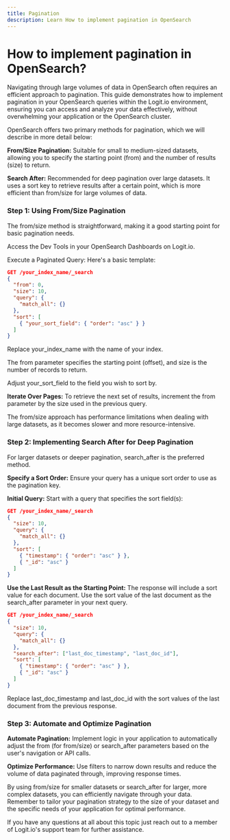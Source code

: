 ```yaml
---
title: Pagination
description: Learn How to implement pagination in OpenSearch
---
```


# How to implement pagination in OpenSearch?

Navigating through large volumes of data in OpenSearch often requires 
an efficient approach to pagination. This guide demonstrates how to 
implement pagination in your OpenSearch queries within the Logit.io 
environment, ensuring you can access and analyze your data effectively, 
without overwhelming your application or the OpenSearch cluster.

OpenSearch offers two primary methods for pagination, which we will 
describe in more detail below:

**From/Size Pagination:** Suitable for small to medium-sized datasets, 
allowing you to specify the starting point (from) and the number of results (size) to return.

**Search After:** Recommended for deep pagination over large datasets. 
It uses a sort key to retrieve results after a certain point, which is 
more efficient than from/size for large volumes of data.

### Step 1: Using From/Size Pagination
The from/size method is straightforward, making it a good starting point for basic pagination needs.

Access the Dev Tools in your OpenSearch Dashboards on Logit.io. 

Execute a Paginated Query: Here's a basic template:

```json copy
GET /your_index_name/_search
{
  "from": 0,
  "size": 10,
  "query": {
    "match_all": {}
  },
  "sort": [
    { "your_sort_field": { "order": "asc" } }
  ]
}
```

Replace your_index_name with the name of your index.

The from parameter specifies the starting point (offset), and size is the number of records to return.

Adjust your_sort_field to the field you wish to sort by.

**Iterate Over Pages:** To retrieve the next set of results, 
increment the from parameter by the size used in the previous query.

<Callout type="info">
  The from/size approach has performance limitations when 
  dealing with large datasets, as it becomes slower and 
  more resource-intensive.
</Callout>

### Step 2: Implementing Search After for Deep Pagination
For larger datasets or deeper pagination, search_after is the preferred method.

**Specify a Sort Order:** Ensure your query has a unique sort order to use as the pagination key.

**Initial Query:** Start with a query that specifies the sort field(s):

```json copy
GET /your_index_name/_search
{
  "size": 10,
  "query": {
    "match_all": {}
  },
  "sort": [
    { "timestamp": { "order": "asc" } },
    { "_id": "asc" }
  ]
}
```

**Use the Last Result as the Starting Point:** The response will include 
a sort value for each document. Use the sort value of the last document 
as the search_after parameter in your next query.

```json copy
GET /your_index_name/_search
{
  "size": 10,
  "query": {
    "match_all": {}
  },
  "search_after": ["last_doc_timestamp", "last_doc_id"],
  "sort": [
    { "timestamp": { "order": "asc" } },
    { "_id": "asc" }
  ]
}
```

Replace last_doc_timestamp and last_doc_id with the sort 
values of the last document from the previous response.

### Step 3: Automate and Optimize Pagination

**Automate Pagination:** Implement logic in your application to 
automatically adjust the from (for from/size) or search_after 
parameters based on the user's navigation or API calls.

**Optimize Performance:** Use filters to narrow down results and 
reduce the volume of data paginated through, improving response times.

By using from/size for smaller datasets or search_after for larger, 
more complex datasets, you can efficiently navigate through your data. 
Remember to tailor your pagination strategy to the size of your dataset 
and the specific needs of your application for optimal performance.

If you have any questions at all about this topic just reach out to 
a member of Logit.io's support 
team <IntercomButton text="via live chat" /> for further assistance.